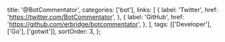   title: '@BotCommentator',
  categories: ['bot'],
  links: [
    {
      label: 'Twitter',
      href: 'https://twitter.com/BotCommentator',
    },
    {
      label: 'GitHub',
      href: 'https://github.com/erbridge/botcommentator',
    },
  ],
  tags: [['Developer'], ['Go'], ['gotwit']],
  sortOrder: 3,
};

